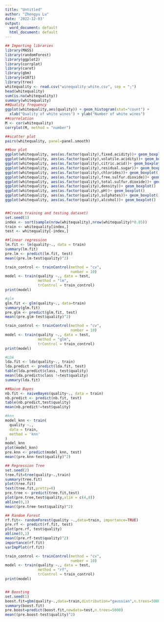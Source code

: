 ```yaml
---
title: "Untitled"
author: "Zhengyu Lu"
date: '2022-12-03'
output:
  word_document: default
  html_document: default
---
```


```r
## Importing libraries
library(MASS)
library(randomForest)
library(ggplot2)
library(corrplot)
library(caret)
library(gbm)
library(e1071)
library(tree)
whitequality <- read.csv("winequality-white.csv", sep = ";")
head(whitequality)
sum(is.na(whitequality))
summary(whitequality)
##Quality frequency
ggplot(whitequality,aes(quality)) + geom_histogram(stat="count") +
  xlab("Quality of white wines") + ylab("Number of white wines")
##correlation
M <- cor(whitequality)
corrplot(M, method = "number")

##scatter plot
pairs(whitequality, panel=panel.smooth)

##box plot
ggplot(whitequality, aes(as.factor(quality),fixed.acidity))+ geom_boxplot()
ggplot(whitequality, aes(as.factor(quality),volatile.acidity))+ geom_boxplot()
ggplot(whitequality, aes(as.factor(quality),citric.acid))+ geom_boxplot()
ggplot(whitequality, aes(as.factor(quality),residual.sugar))+ geom_boxplot()
ggplot(whitequality, aes(as.factor(quality),chlorides))+ geom_boxplot()
ggplot(whitequality, aes(as.factor(quality),free.sulfur.dioxide))+ geom_boxplot()
ggplot(whitequality, aes(as.factor(quality),total.sulfur.dioxide))+ geom_boxplot()
ggplot(whitequality, aes(as.factor(quality),density))+ geom_boxplot()
ggplot(whitequality, aes(as.factor(quality),pH))+ geom_boxplot()
ggplot(whitequality, aes(as.factor(quality),sulphates))+ geom_boxplot()
ggplot(whitequality, aes(as.factor(quality),alcohol))+ geom_boxplot()


##Create training and testing dataset)
set.seed(1)
index <- sort(sample(nrow(whitequality),nrow(whitequality)*0.85))
train <- whitequality[index,]
test <- whitequality[-index,]

##linear regression
lm.fit <- lm(quality~., data = train)
summary(lm.fit)
pre.lm <- predict(lm.fit, test)
mean((pre.lm-test$quality)^2)

train_control <- trainControl(method = "cv",
                              number = 10)
model <- train(quality ~., data = test, 
               method = "lm",
               trControl = train_control)
print(model)

#glm
glm.fit <- glm(quality~., data=train)
summary(glm.fit)
pre.glm <- predict(glm.fit, test)
mean((pre.glm-test$quality)^2)

train_control <- trainControl(method = "cv",
                              number = 10)
model <- train(quality ~., data = test, 
               method = "glm",
               trControl = train_control)
print(model)

#LDA
lda.fit <- lda(quality~., train)
lda.predict <- predict(lda.fit, test)
table(lda.predict$class, test$quality)
mean(lda.predict$class !=test$quality)
summary(lda.fit)

##Naive Bayes
nb.fit <- naiveBayes(quality~., data = train)
nb.predict <- predict(nb.fit, test)
table(nb.predict,test$quality)
mean(nb.predict!=test$quality)

#knn
model_knn <- train(
  quality ~.,
  data = train,
  method = 'knn'
)
model_knn
plot(model_knn)
pre.knn <- predict(model_knn, test)
mean((pre.knn-test$quality)^2)

## Regression Tree
set.seed(2)
tree.fit=tree(quality~.,train)
summary(tree.fit)
plot(tree.fit)
text(tree.fit,pretty=0)
pre.tree <- predict(tree.fit,test)
plot(pre.tree,test$quality,xlim = c(4,8))
abline(0,1)
mean((pre.tree-test$quality)^2)

## Random Forest
rf.fit<- randomForest(quality ~.,data=train, importance=TRUE)
pre.rf <- predict(rf.fit, test)
plot(pre.rf, test$quality)
abline(0,1)
mean((pre.rf-test$quality)^2)
importance(rf.fit)
varImpPlot(rf.fit)

train_control <- trainControl(method = "cv",
                              number = 10)
model <- train(quality ~., data = test, 
               method = "rf",
               trControl = train_control)
print(model)


## Boosting
set.seed(1)
boost.fit=gbm(quality~.,data=train,distribution="gaussian",n.trees=5000,interaction.depth=4)
summary(boost.fit)
pre.boost=predict(boost.fit,newdata=test,n.trees=5000)
mean((pre.boost-test$quality)^2)






```

